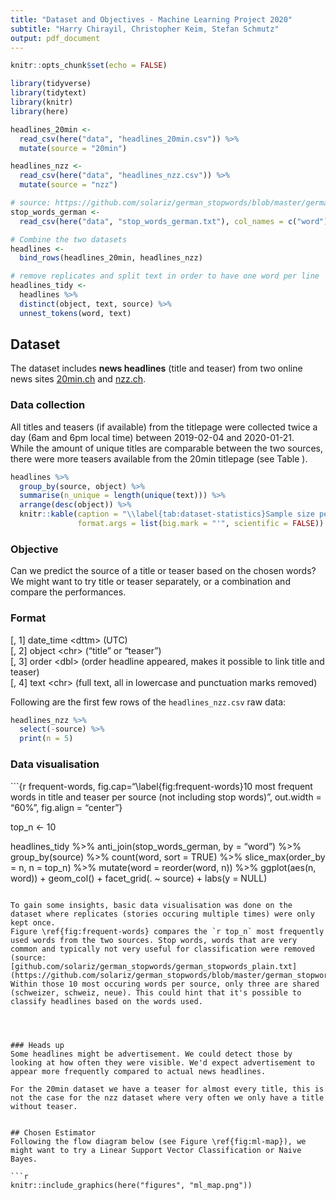 ```yaml
---
title: "Dataset and Objectives - Machine Learning Project 2020"
subtitle: "Harry Chirayil, Christopher Keim, Stefan Schmutz"
output: pdf_document
---
```


```r
knitr::opts_chunk$set(echo = FALSE)

library(tidyverse)
library(tidytext)
library(knitr)
library(here)
```

```r

headlines_20min <-
  read_csv(here("data", "headlines_20min.csv")) %>%
  mutate(source = "20min")

headlines_nzz <-
  read_csv(here("data", "headlines_nzz.csv")) %>%
  mutate(source = "nzz")

# source: https://github.com/solariz/german_stopwords/blob/master/german_stopwords_plain.txt
stop_words_german <-
  read_csv(here("data", "stop_words_german.txt"), col_names = c("word"))

# Combine the two datasets
headlines <-
  bind_rows(headlines_20min, headlines_nzz)

# remove replicates and split text in order to have one word per line
headlines_tidy <-
  headlines %>%
  distinct(object, text, source) %>%
  unnest_tokens(word, text)

```


## Dataset
The dataset includes **news headlines** (title and teaser) from two online news sites [20min.ch](https://www.20min.ch/) and [nzz.ch](https://www.nzz.ch/).

### Data collection
All titles and teasers (if available) from the titlepage were collected twice a day (6am and 6pm local time) between 2019-02-04 and 2020-01-21.  
While the amount of unique titles are comparable between the two sources, there were more teasers available from the 20min titlepage (see Table \ref{tab:dataset-statistics}).

```r
headlines %>%
  group_by(source, object) %>%
  summarise(n_unique = length(unique(text))) %>%
  arrange(desc(object)) %>%
  knitr::kable(caption = "\\label{tab:dataset-statistics}Sample size per class",
               format.args = list(big.mark = "'", scientific = FALSE))
```

### Objective
Can we predict the source of a title or teaser based on the chosen words?  
We might want to try title or teaser separately, or a combination and compare the performances.

### Format
[, 1]	date_time \<dttm\> (UTC)  
[, 2]	object \<chr\> ("title" or "teaser")  
[, 3]	order \<dbl\> (order headline appeared, makes it possible to link title and teaser)  
[, 4]	text \<chr\> (full text, all in lowercase and punctuation marks removed)  


Following are the first few rows of the `headlines_nzz.csv` raw data:

```r
headlines_nzz %>%
  select(-source) %>%
  print(n = 5)
```

### Data visualisation

```{r frequent-words, fig.cap="\\label{fig:frequent-words}10 most frequent words in title and teaser per source (not including stop words)", out.width = "60%", fig.align = "center"}

top_n <- 10

headlines_tidy %>%
  anti_join(stop_words_german, by = "word") %>%
  group_by(source) %>%
  count(word, sort = TRUE) %>%
  slice_max(order_by = n, n = top_n) %>%
  mutate(word = reorder(word, n)) %>%
  ggplot(aes(n, word)) +
  geom_col() +
  facet_grid(. ~ source) +
  labs(y = NULL)

```

To gain some insights, basic data visualisation was done on the dataset where replicates (stories occuring multiple times) were only kept once.  
Figure \ref{fig:frequent-words} compares the `r top_n` most frequently used words from the two sources. Stop words, words that are very common and typically not very useful for classification were removed (source: [github.com/solariz/german_stopwords/german_stopwords_plain.txt](https://github.com/solariz/german_stopwords/blob/master/german_stopwords_plain.txt)).  
Within those 10 most occuring words per source, only three are shared (schweizer, schweiz, neue). This could hint that it's possible to classify headlines based on the words used.




### Heads up
Some headlines might be advertisement. We could detect those by looking at how often they were visible. We'd expect advertisement to appear more frequently compared to actual news headlines.  

For the 20min dataset we have a teaser for almost every title, this is not the case for the nzz dataset where very often we only have a title without teaser.


## Chosen Estimator
Following the flow diagram below (see Figure \ref{fig:ml-map}), we might want to try a Linear Support Vector Classification or Naive Bayes.  

```r
knitr::include_graphics(here("figures", "ml_map.png"))
```
